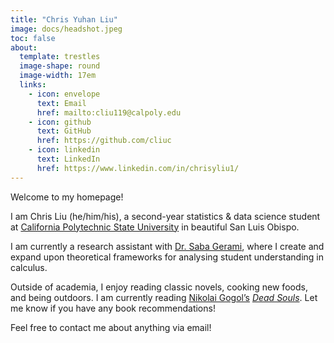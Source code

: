```yaml
---
title: "Chris Yuhan Liu"
image: docs/headshot.jpeg
toc: false
about: 
  template: trestles
  image-shape: round
  image-width: 17em
  links:
    - icon: envelope
      text: Email
      href: mailto:cliu119@calpoly.edu
    - icon: github
      text: GitHub
      href: https://github.com/cliuc
    - icon: linkedin
      text: LinkedIn
      href: https://www.linkedin.com/in/chrisyliu1/
---
```


Welcome to my homepage!

I am Chris Liu (he/him/his), a second-year statistics & data science student at [California Polytechnic State University](https://www.calpoly.edu/){target="_blank"} in beautiful San Luis Obispo. 

I am currently a research assistant with [Dr. Saba Gerami](https://math.calpoly.edu/saba-gerami){target="_blank"}, where I create and expand upon theoretical frameworks for analysing student understanding in calculus.

Outside of academia, I enjoy reading classic novels, cooking new foods, and being outdoors. I am currently reading [Nikolai Gogol's](https://en.wikipedia.org/wiki/Nikolai_Gogol){target="_blank"} *[Dead Souls](https://en.wikipedia.org/wiki/Dead_Souls){target="_blank"}*. Let me know if you have any book recommendations!

Feel free to contact me about anything via email!

